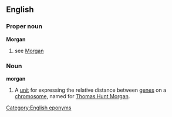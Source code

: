 ==English==
===Proper noun===
'''Morgan'''

# see [[Morgan]]

===Noun===
'''morgan'''

#{{medicine}} A [[unit]] for expressing the relative distance between [[gene]]s on a [[chromosome]], named for [[w:Thomas Hunt Morgan|Thomas Hunt Morgan]].  
[[Category:English eponyms]]